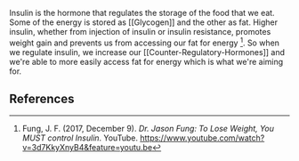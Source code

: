 Insulin is the hormone that regulates the storage of the food that we eat. Some of the energy is stored as [[Glycogen]] and the other as fat. Higher insulin, whether from injection of insulin or insulin resistance, promotes weight gain and prevents us from accessing our fat for energy [^1]. So when we regulate insulin, we increase our [[Counter-Regulatory-Hormones]] and we're able to more easily access fat for energy which is what we're aiming for.

## References
[^1]: Fung, J. F. (2017, December 9). _Dr. Jason Fung: To Lose Weight, You MUST control Insulin_. YouTube. https://www.youtube.com/watch?v=3d7KkyXnyB4&feature=youtu.be